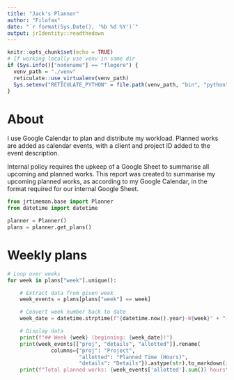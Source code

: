 ```yaml
---
title: "Jack's Planner"
author: "Filofax"
date: "`r format(Sys.Date(), '%b %d %Y')`"
output: jrIdentity::readthedown
---
```


```r
knitr::opts_chunk$set(echo = TRUE)
# If working locally use venv in same dir
if (Sys.info()["nodename"] == "flegere") {
  venv_path = "./venv"
  reticulate::use_virtualenv(venv_path)
  Sys.setenv("RETICULATE_PYTHON" = file.path(venv_path, "bin", "python"))
}
```

# About

I use Google Calendar to plan and distribute my workload. Planned works are
added as calendar events, with a client and project ID added to the event
description.

Internal policy requires the upkeep of a Google Sheet to summarise all upcoming
and planned works. This report was created to summarise my upcoming planned
works, as according to my Google Calendar, in the format required for our
internal Google Sheet.

```python
from jrtimeman.base import Planner
from datetime import datetime
```

```python
planner = Planner()
plans = planner.get_plans()
```

# Weekly plans

```python
# Loop over weeks
for week in plans["week"].unique():

    # Extract data from given week
    week_events = plans[plans["week"] == week]

    # Convert week number back to date
    week_date = datetime.strptime(f"{datetime.now().year}-W{week}" + "-1", "%Y-W%W-%w").date()

    # Display data
    print(f"## Week {week} (beginning: {week_date})")
    print(week_events[["proj", "details", "allotted"]].rename(
              columns={"proj": "Project",
                       "allotted": "Planned Time (Hours)",
                       "details": "Details"}).astype(str).to_markdown(index=False, floatfmt=".2f"))
    print(f"Total planned works: {week_events['allotted'].sum()} hours\n")
```
